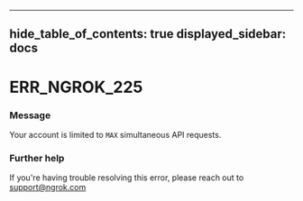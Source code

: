 

---
hide_table_of_contents: true
displayed_sidebar: docs
---


# ERR_NGROK_225

### Message
Your account is limited to `MAX` simultaneous API requests.

<ErrorDetails />



### Further help
If you're having trouble resolving this error, please reach out to [support@ngrok.com](mailto:support@ngrok.com?subject=Help%20with%20ERR_NGROK_225)

